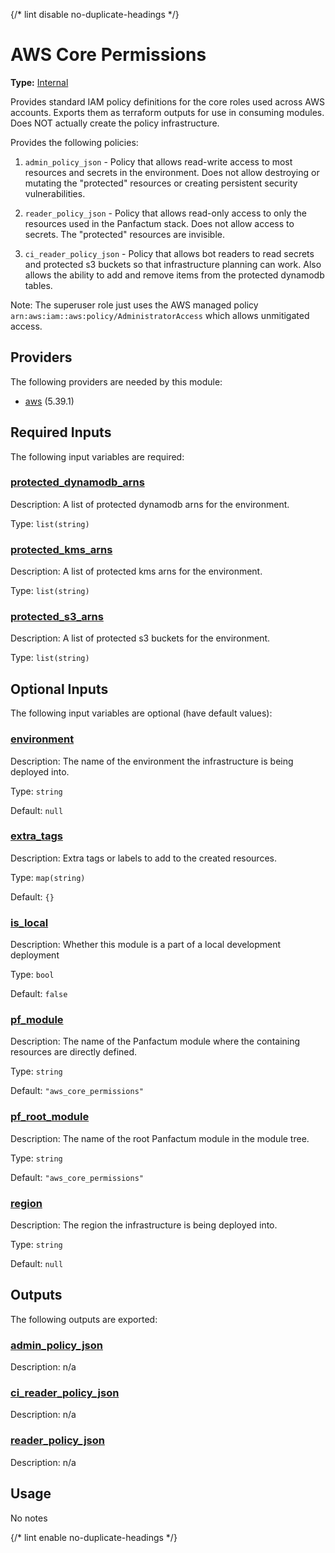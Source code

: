 {/* lint disable no-duplicate-headings */}

# AWS Core Permissions

**Type:** [Internal](./overview)

Provides standard IAM policy definitions for the core roles used across AWS accounts. Exports them as terraform outputs
for use in consuming modules. Does NOT actually create the policy infrastructure.

Provides the following policies:

1. `admin_policy_json` - Policy that allows read-write access to most resources and secrets in the environment. Does not
   allow destroying or mutating the "protected" resources or creating persistent security vulnerabilities.

2. `reader_policy_json` - Policy that allows read-only access to only the resources used in the Panfactum stack. Does not allow
   access to secrets. The "protected" resources are invisible.

3. `ci_reader_policy_json` - Policy that allows bot readers to read secrets and protected s3 buckets so that
   infrastructure planning can work. Also allows the ability to add and remove items from the protected dynamodb tables.

Note: The superuser role just uses the AWS managed policy `arn:aws:iam::aws:policy/AdministratorAccess` which allows
unmitigated access.

## Providers

The following providers are needed by this module:

* [aws](https://registry.terraform.io/providers/hashicorp/aws/5.39.1/docs) (5.39.1)

## Required Inputs

The following input variables are required:

### <a name="input_protected_dynamodb_arns" /> [protected\_dynamodb\_arns](#input_protected_dynamodb_arns)

Description: A list of protected dynamodb arns for the environment.

Type: `list(string)`

### <a name="input_protected_kms_arns" /> [protected\_kms\_arns](#input_protected_kms_arns)

Description: A list of protected kms arns for the environment.

Type: `list(string)`

### <a name="input_protected_s3_arns" /> [protected\_s3\_arns](#input_protected_s3_arns)

Description: A list of protected s3 buckets for the environment.

Type: `list(string)`

## Optional Inputs

The following input variables are optional (have default values):

### <a name="input_environment" /> [environment](#input_environment)

Description: The name of the environment the infrastructure is being deployed into.

Type: `string`

Default: `null`

### <a name="input_extra_tags" /> [extra\_tags](#input_extra_tags)

Description: Extra tags or labels to add to the created resources.

Type: `map(string)`

Default: `{}`

### <a name="input_is_local" /> [is\_local](#input_is_local)

Description: Whether this module is a part of a local development deployment

Type: `bool`

Default: `false`

### <a name="input_pf_module" /> [pf\_module](#input_pf_module)

Description: The name of the Panfactum module where the containing resources are directly defined.

Type: `string`

Default: `"aws_core_permissions"`

### <a name="input_pf_root_module" /> [pf\_root\_module](#input_pf_root_module)

Description: The name of the root Panfactum module in the module tree.

Type: `string`

Default: `"aws_core_permissions"`

### <a name="input_region" /> [region](#input_region)

Description: The region the infrastructure is being deployed into.

Type: `string`

Default: `null`

## Outputs

The following outputs are exported:

### <a name="output_admin_policy_json" /> [admin\_policy\_json](#output_admin_policy_json)

Description: n/a

### <a name="output_ci_reader_policy_json" /> [ci\_reader\_policy\_json](#output_ci_reader_policy_json)

Description: n/a

### <a name="output_reader_policy_json" /> [reader\_policy\_json](#output_reader_policy_json)

Description: n/a

## Usage

No notes

{/* lint enable no-duplicate-headings */}
